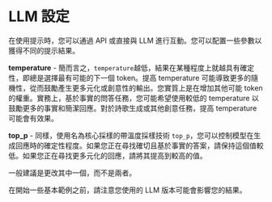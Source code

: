# LLM 設定

在使用提示時，您可以通過 API 或直接與 LLM 進行互動。您可以配置一些參數以獲得不同的提示結果。

**temperature** - 簡而言之，`temperature`越低，結果在某種程度上就越具有確定性，即總是選擇最有可能的下一個 token。提高 temperature 可能導致更多的隨機性，從而鼓勵產生更多元化或創意性的輸出。您實質上是在增加其他可能 token 的權重。實務上，基於事實的問答任務，您可能希望使用較低的 temperature 以鼓勵更多的事實和簡潔回應。對於詩歌生成或其他創意任務，提高 temperature 可能會有效果。

**top_p** - 同樣，使用名為核心採樣的帶溫度採樣技術 `top_p`，您可以控制模型在生成回應時的確定性程度。如果您正在尋找確切且基於事實的答案，請保持這個值較低。如果您正在尋找更多元化的回應，請將其提高到較高的值。

一般建議是更改其中一個，而不是兩者。

在開始一些基本範例之前，請注意您使用的 LLM 版本可能會影響您的結果。